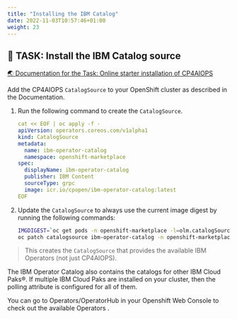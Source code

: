 ```yaml
---
title: "Installing the IBM Catalog"
date: 2022-11-03T10:57:46+01:00
weight: 23
---
```







## 🚀 TASK: Install the IBM Catalog source

<a href="https://www.ibm.com/docs/en/cloud-paks/cloud-pak-aiops/4.2.0?topic=aiops-starter-installation" target="_blank" >🌏 Documentation for the Task: Online starter installation of CP4AIOPS</a>

Add the CP4AIOPS `CatalogSource` to your OpenShift cluster as described in the Documentation.




<Accordion>
<AccordionItem title="💡 Need Help?">

1. Run the following command to create the `CatalogSource`.

   ```yaml
   cat << EOF | oc apply -f -
   apiVersion: operators.coreos.com/v1alpha1
   kind: CatalogSource
   metadata:
     name: ibm-operator-catalog
     namespace: openshift-marketplace
   spec:
     displayName: ibm-operator-catalog
     publisher: IBM Content
     sourceType: grpc
     image: icr.io/cpopen/ibm-operator-catalog:latest
   EOF
   ```
   
1. Update the `CatalogSource` to always use the current image digest by running the following commands:

   ```bash
   IMGDIGEST=`oc get pods -n openshift-marketplace -l=olm.catalogSource=ibm-operator-catalog --no-headers -o=jsonpath="{.items[0].status.containerStatuses[0].imageID}" -n openshift-marketplace` && \
   oc patch catalogsource ibm-operator-catalog -n openshift-marketplace --type=json -p "[{ "op": "test", "path": "/spec/image", "value": "\"icr.io/cpopen/ibm-operator-catalog:latest\"" }, { "op": "replace", "path": "/spec/image", "value": "\"$IMGDIGEST\"" }]"
   ```



> This creates the `CatalogSource` that provides the available IBM Operators (not just CP4AIOPS). 



</AccordionItem>
</Accordion>


<InlineNotification kind="info">

The IBM Operator Catalog also contains the catalogs for other IBM Cloud Paks®. If multiple IBM Cloud Paks are installed on your cluster, then the polling attribute is configured for all of them.

You can go to Operators/OperatorHub in your Openshift Web Console to check out the available Operators .

</InlineNotification>

